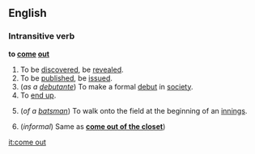 ==English==
===Intransitive verb===
'''to [[come]] [[out]]'''

#To be [[discover]]ed, be [[revealed]].
#To be [[publish]]ed, be [[issue]]d.
#(''as a [[debutante]]'') To make a formal [[debut]] in [[society]].
#To [[end up]].
#{{Cricket}} (''of a [[batsman]]'') To walk onto the field at the beginning of an [[innings]].
#(''informal'') Same as '''[[come out of the closet]]''')

[[it:come out]]